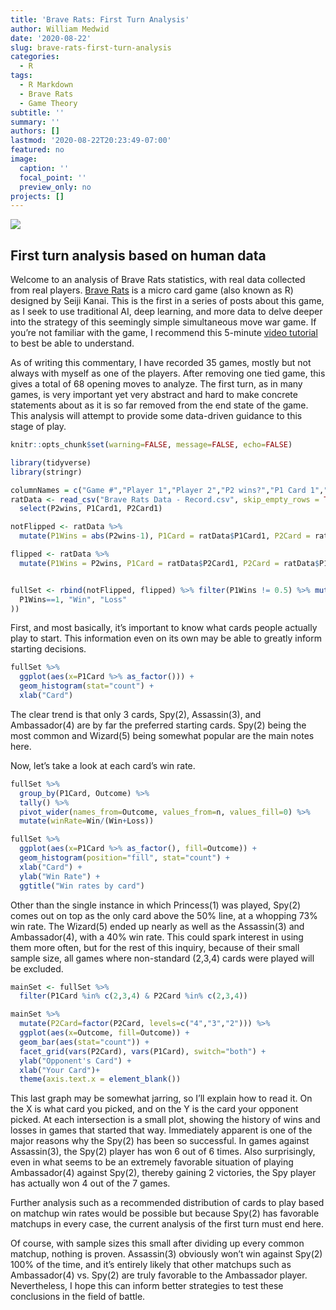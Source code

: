 ```yaml
---
title: 'Brave Rats: First Turn Analysis'
author: William Medwid
date: '2020-08-22'
slug: brave-rats-first-turn-analysis
categories:
  - R
tags:
  - R Markdown
  - Brave Rats
  - Game Theory
subtitle: ''
summary: ''
authors: []
lastmod: '2020-08-22T20:23:49-07:00'
featured: no
image:
  caption: ''
  focal_point: ''
  preview_only: no
projects: []
---
```


![](braveRatsTin.png)

## First turn analysis based on human data

Welcome to an analysis of Brave Rats statistics, with real data collected from real players. [Brave Rats](https://boardgamegeek.com/boardgame/112373/braverats) is a micro card game (also known as R) designed by Seiji Kanai. This is the first in a series of posts about this game, as I seek to use traditional AI, deep learning, and more data to delve deeper into the strategy of this seemingly simple simultaneous move war game. If you're not familiar with the game, I recommend this 5-minute [video tutorial](https://www.youtube.com/watch?v=YDywt8eAGiU) to best be able to understand.

As of writing this commentary, I have recorded 35 games, mostly but not always with myself as one of the players. After removing one tied game, this gives a total of 68 opening moves to analyze. The first turn, as in many games, is very important yet very abstract and hard to make concrete statements about as it is so far removed from the end state of the game. This analysis will attempt to provide some data-driven guidance to this stage of play.

```r
knitr::opts_chunk$set(warning=FALSE, message=FALSE, echo=FALSE)
```

```r
library(tidyverse)
library(stringr)
```

```r
columnNames = c("Game #","Player 1","Player 2","P2 wins?","P1 Card 1","P2 Card 1","P1 Card 2","P2 Card 2","P1 Card 3","P2 Card 3","P1 Card 4","P2 Card 4","P1 Card 5","P2 Card 5","P1 Card 6","P2 Card 6","P1 Card 7","P2 Card 7","P1 Card 8","P2 Card 8") %>% str_replace_all("[ #?]", "")
ratData <- read_csv("Brave Rats Data - Record.csv", skip_empty_rows = TRUE, col_names = columnNames, skip=1)%>% 
  select(P2wins, P1Card1, P2Card1)
```

```r
notFlipped <- ratData %>% 
  mutate(P1Wins = abs(P2wins-1), P1Card = ratData$P1Card1, P2Card = ratData$P2Card1) %>% select(P1Wins, P1Card, P2Card)

flipped <- ratData %>% 
  mutate(P1Wins = P2wins, P1Card = ratData$P2Card1, P2Card = ratData$P1Card1) %>% select(P1Wins, P1Card, P2Card)


fullSet <- rbind(notFlipped, flipped) %>% filter(P1Wins != 0.5) %>% mutate(Outcome = ifelse(
  P1Wins==1, "Win", "Loss"
))
```

First, and most basically, it's important to know what cards people actually play to start. This information even on its own may be able to greatly inform starting decisions.

```r
fullSet %>% 
  ggplot(aes(x=P1Card %>% as_factor())) +
  geom_histogram(stat="count") +
  xlab("Card")
```

The clear trend is that only 3 cards, Spy(2), Assassin(3), and Ambassador(4) are by far the preferred starting cards. Spy(2) being the most common and Wizard(5) being somewhat popular are the main notes here. 

Now, let's take a look at each card's win rate.

```r
fullSet %>% 
  group_by(P1Card, Outcome) %>% 
  tally() %>% 
  pivot_wider(names_from=Outcome, values_from=n, values_fill=0) %>% 
  mutate(winRate=Win/(Win+Loss))
```

```r
fullSet %>% 
  ggplot(aes(x=P1Card %>% as_factor(), fill=Outcome)) +
  geom_histogram(position="fill", stat="count") +
  xlab("Card") +
  ylab("Win Rate") +
  ggtitle("Win rates by card")
```

Other than the single instance in which Princess(1) was played, Spy(2) comes out on top as the only card above the 50% line, at a whopping 73% win rate. The Wizard(5) ended up nearly as well as the Assassin(3) and Ambassador(4), with a 40% win rate. This could spark interest in using them more often, but for the rest of this inquiry, because of their small sample size, all games where non-standard (2,3,4) cards were played will be excluded. 

```r
mainSet <- fullSet %>% 
  filter(P1Card %in% c(2,3,4) & P2Card %in% c(2,3,4))
```

```r
mainSet %>% 
  mutate(P2Card=factor(P2Card, levels=c("4","3","2"))) %>% 
  ggplot(aes(x=Outcome, fill=Outcome)) +
  geom_bar(aes(stat="count")) +
  facet_grid(vars(P2Card), vars(P1Card), switch="both") +
  ylab("Opponent's Card") +
  xlab("Your Card")+
  theme(axis.text.x = element_blank())
```

This last graph may be somewhat jarring, so I'll explain how to read it. On the X is what card you picked, and on the Y is the card your opponent picked. At each intersection is a small plot, showing the history of wins and losses in games that started that way. Immediately apparent is one of the major reasons why the Spy(2) has been so successful. In games against Assassin(3), the Spy(2) player has won 6 out of 6 times. Also surprisingly, even in what seems to be an extremely favorable situation of playing Ambassador(4) against Spy(2), thereby gaining 2 victories, the Spy player has actually won 4 out of the 7 games. 

Further analysis such as a recommended distribution of cards to play based on matchup win rates would be possible but because Spy(2) has favorable matchups in every case, the current analysis of the first turn must end here.

Of course, with sample sizes this small after dividing up every common matchup, nothing is proven. Assassin(3) obviously won't win against Spy(2) 100% of the time, and it's entirely likely that other matchups such as Ambassador(4) vs. Spy(2) are truly favorable to the Ambassador player. Nevertheless, I hope this can inform better strategies to test these conclusions in the field of battle.
